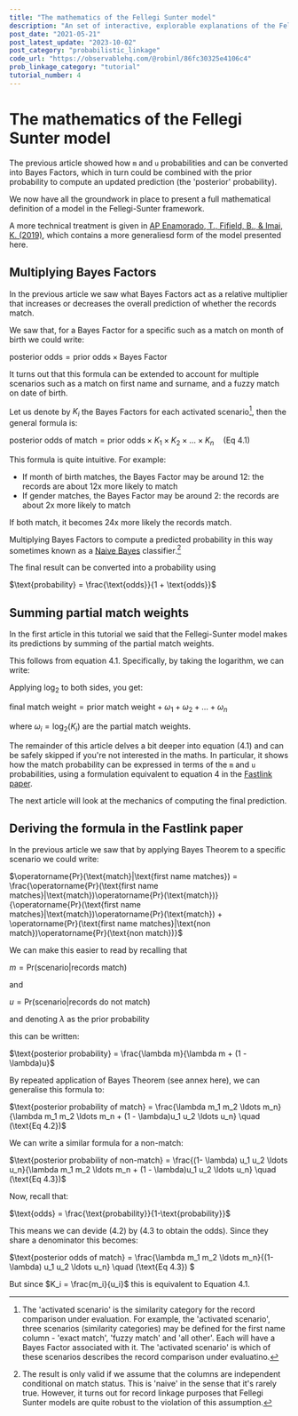 ```yaml
---
title: "The mathematics of the Fellegi Sunter model"
description: "An set of interactive, explorable explanations of the Fellegi Sunter model of probabilistic record linkage.  This article shows the derivation of the mathematical formulation of the model"
post_date: "2021-05-21"
post_latest_update: "2023-10-02"
post_category: "probabilistic_linkage"
code_url: "https://observablehq.com/@robinl/86fc30325e4106c4"
prob_linkage_category: "tutorial"
tutorial_number: 4
---
```









# The mathematics of the Fellegi Sunter model

The previous article showed how `m` and `u` probabilities and can be converted into Bayes Factors, which in turn could be combined with the prior  <DefinitionToolTip term="prior" /> probability to compute an updated prediction (the 'posterior' probability).

We now have all the groundwork in place to present a full mathematical definition of a model in the Fellegi-Sunter framework.

A more technical treatment is given in [AP	Enamorado, T., Fifield, B., & Imai, K. (2019)](https://imai.fas.harvard.edu/research/files/linkage.pdf), which contains a more generaliesd form of the model presented here.


##  Multiplying Bayes Factors

In the previous article we saw what Bayes Factors act as a relative multiplier that increases or decreases the overall prediction of whether the records match.

We saw that, for a Bayes Factor for a specific <DefinitionToolTip term="scenario" /> such as a match on month of birth we could write:

$\text{posterior odds} =  \text{prior odds} \times \text{Bayes Factor}$

It turns out that this formula can be extended to account for multiple scenarios such as a match on first name and surname, and a fuzzy match on date of birth.

Let us denote by $K_i$ the Bayes Factors for each activated scenario[^1], then the general formula is:

[^1]: The 'activated scenario' is the similarity category for the record comparison under evaluation.  For example, the 'activated scenario', three scenarios (similarity categories) may be defined for the first name column - 'exact match', 'fuzzy match' and 'all other'.  Each will have a Bayes Factor associated with it.  The 'activated scenario' is which of these scenarios describes the record comparison under evaluatino.

$\text{posterior odds of match} = \text{prior odds} \times K_1 \times K_2 \times \ldots \times K_n \quad (\text{Eq 4.1})$

This formula is quite intuitive.  For example:

- If month of birth matches, the Bayes Factor may be around 12: the records are about 12x more likely to match
- If gender matches, the Bayes Factor may be around 2: the records are about 2x more likely to match

If both match, it becomes 24x more likely the records match.

Multiplying Bayes Factors to compute a predicted probability in this way sometimes known as a [Naive Bayes](https://en.wikipedia.org/wiki/Naive_Bayes_classifier) classifier.[^2]

[^2]: The result is only valid if we assume that the columns are independent conditional on match status.  This is 'naive' in the sense that it's rarely true.  However, it turns out for record linkage purposes that Fellegi Sunter models are quite robust to the violation of this assumption.

The final result can be converted into a probability using

$\text{probability} = \frac{\text{odds}}{1 + \text{odds}}$

## Summing partial match weights

In the  <Link to="/intro_to_probabilistic_linkage/">first article</Link> in this tutorial we said that the Fellegi-Sunter model makes its predictions by summing of the partial match weights.

This follows from equation 4.1.  Specifically, by taking the logarithm, we can write:

Applying $\log_2$ to both sides, you get:

$\text{final match weight} = \text{prior match weight} + \omega_1 + \omega_2 + \ldots + \omega_n$

where $\omega_i = \log_2(K_i)$ are the partial match weights.

The remainder of this article delves a bit deeper into equation (4.1) and can be safely skipped if you're not interested in the maths.  In particular, it shows how the match probability can be expressed in terms of the `m` and `u` probabilities,  using a formulation equivalent to equation 4 in the [Fastlink paper](https://imai.fas.harvard.edu/research/files/linkage.pdf).

The next article will look at the mechanics of computing the final prediction.

## Deriving the formula in the Fastlink paper


In the <Link to="/m_and_u_values/#mathematical-annex/">previous article</Link> we saw that by applying Bayes Theorem to a specific scenario we could write:

$\operatorname{Pr}(\text{match}|\text{first name matches}) = \frac{\operatorname{Pr}(\text{first name matches}|\text{match})\operatorname{Pr}(\text{match})}{\operatorname{Pr}(\text{first name matches}|\text{match})\operatorname{Pr}(\text{match}) + \operatorname{Pr}(\text{first name matches}|\text{non match})\operatorname{Pr}(\text{non match})}$

We can make this easier to read by recalling that

$m = \text{Pr}(\text{scenario}|\text{records match})$

and

$u = \text{Pr}(\text{scenario}|\text{records do not match})$

and denoting $\lambda$ as the prior probability

this can be written:

$\text{posterior probability} = \frac{\lambda m}{\lambda m + (1 - \lambda)u}$

By repeated application of Bayes Theorem (see annex <Link to="/visualising_fellegi_sunter/">here</Link>), we can generalise this formula to:

$\text{posterior probability of match} = \frac{\lambda m_1 m_2 \ldots m_n}{\lambda m_1 m_2 \ldots m_n + (1 - \lambda)u_1 u_2 \ldots u_n} \quad (\text{Eq 4.2})$

We can write a similar formula for a non-match:

$\text{posterior probability of non-match} = \frac{(1- \lambda) u_1 u_2 \ldots u_n}{\lambda m_1 m_2 \ldots m_n + (1 - \lambda)u_1 u_2 \ldots u_n} \quad (\text{Eq 4.3})$

Now, recall that:

$\text{odds} = \frac{\text{probability}}{1-\text{probability}}$

This means we can devide (4.2) by (4.3 to obtain the odds).  Since they share a denominator this becomes:

$\text{posterior odds of match} = \frac{\lambda m_1 m_2 \ldots m_n}{(1- \lambda) u_1 u_2 \ldots u_n} \quad (\text{Eq 4.3}) $

But since $K_i = \frac{m_i}{u_i}$ this is equivalent to Equation 4.1.










